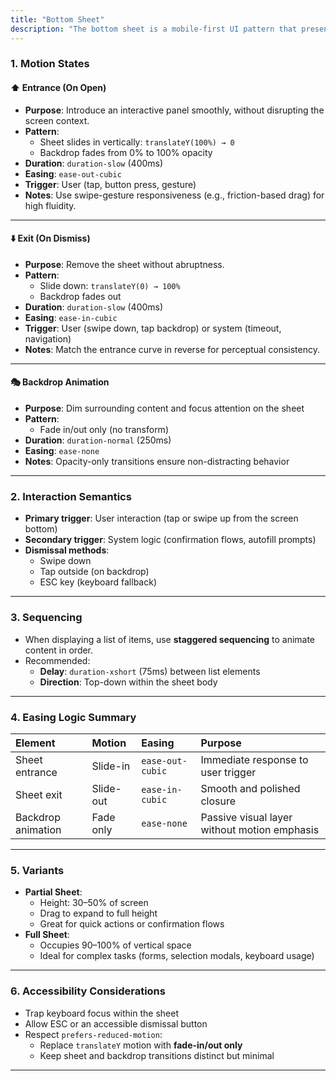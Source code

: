 ```yaml
---
title: "Bottom Sheet"
description: "The bottom sheet is a mobile-first UI pattern that presents contextually relevant actions or content from the bottom of the screen without taking over the full view."
---
```


### 1. Motion States

#### ⬆️ **Entrance (On Open)**

- **Purpose**: Introduce an interactive panel smoothly, without disrupting the screen context.
- **Pattern**:
  - Sheet slides in vertically: `translateY(100%) → 0`
  - Backdrop fades from 0% to 100% opacity
- **Duration**: `duration-slow` (400ms)
- **Easing**: `ease-out-cubic`
- **Trigger**: User (tap, button press, gesture)
- **Notes**: Use swipe-gesture responsiveness (e.g., friction-based drag) for high fluidity.

---

#### ⬇️ **Exit (On Dismiss)**

- **Purpose**: Remove the sheet without abruptness.
- **Pattern**:
  - Slide down: `translateY(0) → 100%`
  - Backdrop fades out
- **Duration**: `duration-slow` (400ms)
- **Easing**: `ease-in-cubic`
- **Trigger**: User (swipe down, tap backdrop) or system (timeout, navigation)
- **Notes**: Match the entrance curve in reverse for perceptual consistency.

---

#### 🎭 **Backdrop Animation**

- **Purpose**: Dim surrounding content and focus attention on the sheet
- **Pattern**:
  - Fade in/out only (no transform)
- **Duration**: `duration-normal` (250ms)
- **Easing**: `ease-none`
- **Notes**: Opacity-only transitions ensure non-distracting behavior

---

### 2. Interaction Semantics

- **Primary trigger**: User interaction (tap or swipe up from the screen bottom)
- **Secondary trigger**: System logic (confirmation flows, autofill prompts)
- **Dismissal methods**:
  - Swipe down
  - Tap outside (on backdrop)
  - ESC key (keyboard fallback)

---

### 3. Sequencing

- When displaying a list of items, use **staggered sequencing** to animate content in order.
- Recommended:
  - **Delay**: `duration-xshort` (75ms) between list elements
  - **Direction**: Top-down within the sheet body

---

### 4. Easing Logic Summary

| **Element**        | **Motion** | **Easing**       | **Purpose**                                  |
| :----------------- | :--------- | :--------------- | :------------------------------------------- |
| Sheet entrance     | Slide-in   | `ease-out-cubic` | Immediate response to user trigger           |
| Sheet exit         | Slide-out  | `ease-in-cubic`  | Smooth and polished closure                  |
| Backdrop animation | Fade only  | `ease-none`      | Passive visual layer without motion emphasis |

---

### 5. Variants

- **Partial Sheet**:
  - Height: 30–50% of screen
  - Drag to expand to full height
  - Great for quick actions or confirmation flows
- **Full Sheet**:
  - Occupies 90–100% of vertical space
  - Ideal for complex tasks (forms, selection modals, keyboard usage)

---

### 6. Accessibility Considerations

- Trap keyboard focus within the sheet
- Allow ESC or an accessible dismissal button
- Respect `prefers-reduced-motion`:
  - Replace `translateY` motion with **fade-in/out only**
  - Keep sheet and backdrop transitions distinct but minimal

---